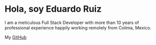 # Hola, soy Eduardo Ruiz

I am a meticulous Full Stack Developer with more than 10 years of professional experience happily working remotely from Colima, Mexico.

My [GitHub](https://github.com/eduarbo)

